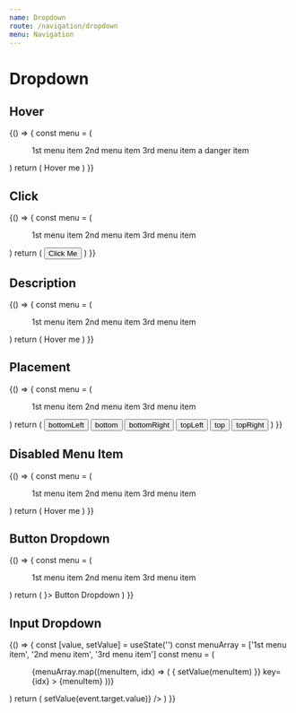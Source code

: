 ```yaml
---
name: Dropdown
route: /navigation/dropdown
menu: Navigation
---
```



# Dropdown

## Hover

<Playground>
  {() => {
    const menu = (
      <Menu>
        <Menu.Item>1st menu item</Menu.Item>
        <Menu.Item>2nd menu item</Menu.Item>
        <Menu.Item>3rd menu item</Menu.Item>
        <Menu.Item danger>a danger item</Menu.Item>
      </Menu>
    )
    return (
      <Dropdown overlay={menu}>
        Hover me <ExpandMoreIcon />
      </Dropdown>
    )
  }}
</Playground>

## Click

<Playground>
  {() => {
    const menu = (
      <Menu>
        <Menu.Item>1st menu item</Menu.Item>
        <Menu.Item>2nd menu item</Menu.Item>
        <Menu.Item>3rd menu item</Menu.Item>
      </Menu>
    )
    return (
      <Dropdown overlay={menu} trigger={'click'}>
        <Button> Click Me </Button>
      </Dropdown>
    )
  }}
</Playground>

## Description

<Playground>
  {() => {
    const menu = (
      <Menu>
        <Menu.Item>1st menu item</Menu.Item>
        <Menu.Item>2nd menu item</Menu.Item>
        <Menu.Item>3rd menu item</Menu.Item>
      </Menu>
    )
    return (
      <Dropdown overlay={menu} description='Menu of items'>
        Hover me <ExpandMoreIcon />
      </Dropdown>
    )
  }}
</Playground>

## Placement

<Playground>
  {() => {
    const menu = (
      <Menu>
        <Menu.Item>1st menu item</Menu.Item>
        <Menu.Item>2nd menu item</Menu.Item>
        <Menu.Item>3rd menu item</Menu.Item>
      </Menu>
    )
    return (
      <Space>
        <Dropdown overlay={menu} placement='bottomLeft'>
          <Button>bottomLeft</Button>
        </Dropdown>
        <Dropdown overlay={menu} placement='bottom'>
          <Button>bottom</Button>
        </Dropdown>
        <Dropdown overlay={menu} placement='bottomRight'>
          <Button>bottomRight</Button>
        </Dropdown>
        <Dropdown overlay={menu} placement='topLeft'>
          <Button>topLeft</Button>
        </Dropdown>
        <Dropdown overlay={menu} placement='top'>
          <Button>top</Button>
        </Dropdown>
        <Dropdown overlay={menu} placement='topRight'>
          <Button>topRight</Button>
        </Dropdown>
      </Space>
    )
  }}
</Playground>

## Disabled Menu Item

<Playground>
  {() => {
    const menu = (
      <Menu>
        <Menu.Item>1st menu item</Menu.Item>
        <Menu.Item>2nd menu item</Menu.Item>
        <Menu.Item disabled>3rd menu item</Menu.Item>
      </Menu>
    )
    return (
      <Dropdown overlay={menu}>
        Hover me <ExpandMoreIcon />
      </Dropdown>
    )
  }}
</Playground>

## Button Dropdown

<Playground>
  {() => {
    const menu = (
      <Menu>
        <Menu.Item>1st menu item</Menu.Item>
        <Menu.Item>2nd menu item</Menu.Item>
        <Menu.Item>3rd menu item</Menu.Item>
      </Menu>
    )
    return (
      <Dropdown.Button overlay={menu} endIcon={<ExpandMoreIcon />}>
        Button Dropdown
      </Dropdown.Button>
    )
  }}
</Playground>

## Input Dropdown

<Playground>
  {() => {
    const [value, setValue] = useState('')
    const menuArray = ['1st menu item', '2nd menu item', '3rd menu item']
    const menu = (
      <Menu>
        {menuArray.map((menuItem, idx) => (
          <Menu.Item
            onClick={() => {
              setValue(menuItem)
            }}
            key={idx}
          >
            {menuItem}
          </Menu.Item>
        ))}
      </Menu>
    )
    return (
      <Dropdown.Input
        overlay={menu}
        value={value}
        onChange={(event) => setValue(event.target.value)}
      />
    )
  }}
</Playground>
